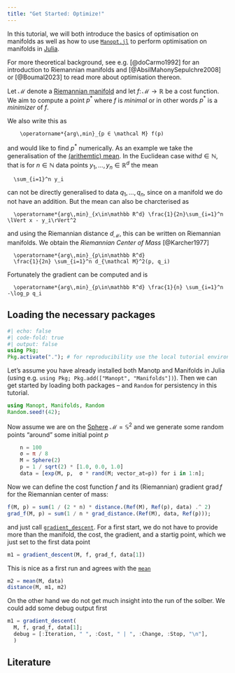 ```yaml
---
title: "Get Started: Optimize!"
---
```


In this tutorial, we will both introduce the basics of optimisation on manifolds as well as
how to use [`Manopt.jl`](https://manoptjl.org) to perform optimisation on manifolds in [Julia](https://julialang.org).

For more theoretical background, see e.g. [@doCarmo1992] for an introduction to Riemannian manifolds
and [@AbsilMahonySepulchre2008] or [@Boumal2023] to read more about optimisation thereon.

Let $\mathcal M$ denote a [Riemannian manifold](https://juliamanifolds.github.io/Manifolds.jl/stable/interface.html#ManifoldsBase.Manifold)
and let $f\colon \mathcal M → ℝ$ be a cost function.
We aim to compute a point $p^*$ where $f$ is _minimal_ or in other words $p^*$ is a _minimizer_ of $f$.

We also write this as

```math
    \operatorname*{arg\,min}_{p ∈ \mathcal M} f(p)
```

and would like to find $p^*$ numerically.
As an example we take the generalisation of the [(arithemtic) mean](https://en.wikipedia.org/wiki/Arithmetic_mean).
In the Euclidean case with$d\in\mathbb N$, that is for $n\in \mathbb N$ data points $y_1,\ldots,y_n \in \mathbb R^d$ the mean

```math
  \sum_{i=1}^n y_i
```


can not be directly generalised to data $q_1,\ldots,q_n$, since on a manifold we do not have an addition.
But the mean can also be charcterised as

```math
  \operatorname*{arg\,min}_{x\in\mathbb R^d} \frac{1}{2n}\sum_{i=1}^n \lVert x - y_i\rVert^2
```

and using the Riemannian distance $d_\mathcal M$, this can be written on Riemannian manifolds. We obtain the _Riemannian Center of Mass_ [@Karcher1977]

```math
  \operatorname*{arg\,min}_{p\in\mathbb R^d}
  \frac{1}{2n} \sum_{i=1}^n d_{\mathcal M}^2(p, q_i)
```

Fortunately the gradient can be computed and is

```math
  \operatorname*{arg\,min}_{p\in\mathbb R^d} \frac{1}{n} \sum_{i=1}^n -\log_p q_i
```

## Loading the necessary packages

```julia
#| echo: false
#| code-fold: true
#| output: false
using Pkg;
Pkg.activate("."); # for reproducibility use the local tutorial environment.
```

Let's assume you have already installed both Manotp and Manifolds in Julia (using e.g. `using Pkg; Pkg.add(["Manopt", "Manifolds"])`).
Then we can get started by loading both packages – and `Random` for persistency in this tutorial.

```julia
using Manopt, Manifolds, Random
Random.seed!(42);
```

Now assume we are on the [Sphere](https://juliamanifolds.github.io/Manifolds.jl/latest/manifolds/sphere.html)
$\mathcal M = \mathbb S^2$ and we generate some random points “around” some initial point $p$

```julia
    n = 100
    σ = π / 8
    M = Sphere(2)
    p = 1 / sqrt(2) * [1.0, 0.0, 1.0]
    data = [exp(M, p,  σ * rand(M; vector_at=p)) for i in 1:n];
```

Now we can define the cost function $f$ and its (Riemannian) gradient $\operatorname{grad} f$
for the Riemannian center of mass:

```julia
f(M, p) = sum(1 / (2 * n) * distance.(Ref(M), Ref(p), data) .^ 2)
grad_f(M, p) = sum(1 / n * grad_distance.(Ref(M), data, Ref(p)));
```

and just call [`gradient_descent`](https://manoptjl.org/stable/solvers/gradient_descent/).
For a first start, we do not have to provide more than the manifold, the cost, the gradient,
and a startig point, which we just set to the first data point

```julia
m1 = gradient_descent(M, f, grad_f, data[1])
```

This is nice as a first run and agrees with the [`mean`](https://juliamanifolds.github.io/Manifolds.jl/stable/features/statistics.html#Statistics.mean-Tuple{AbstractManifold,%20Vararg{Any}})

```julia
m2 = mean(M, data)
distance(M, m1, m2)
```


On the other hand we do not get much insight into the run of the solber.
We could add some debug output first

```julia
m1 = gradient_descent(
  M, f, grad_f, data[1];
  debug = [:Iteration, " ", :Cost, " | ", :Change, :Stop, "\n"],
  )
```



## Literature

::: {#refs}
:::